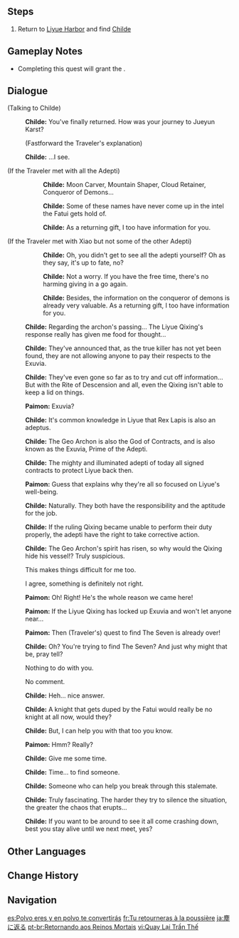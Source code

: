 {{Quest Infobox
|id            = 01018
|image         = Archon Quest Dust to Dust.png
|type          = Archon
|chapter       = I
|actNum        = I
|act           = Of the Land Amidst Monoliths
|part          = 4
|startLocation = [[Liyue Harbor]], [[Liyue]]
|region        = Liyue
|area          = Sea of Clouds
|subarea       = Liyue Harbor
|prev          = Wangshu
|prev2         = Moulder of Mountains
|prev3         = Custodian of Clouds
|next          = An Organization Known as Wangsheng
|rewards       = Adventure EXP*300;Primogem*30;Mora*9,300;Adventurer's Experience*4;Mystic Enhancement Ore*2
|characters    = Paimon; Tartaglia; Traveler
|voiced        = yes
}}
{{TeyvatQuest|1|1|part=4}}

==Steps==
#Return to [[Liyue Harbor]] and find [[Childe]]

==Gameplay Notes==
* Completing this quest will grant the {{Achievement|Of the Land Amidst Monoliths (Achievement)}}.

==Dialogue==
{{Quest Description|Having sought out the adepti and completed the task [[Moon Carver]] entrusted to you, you return again to [[Liyue Harbor]] to look for Childe. He tells you that the [[Liyue Qixing]]'s response to the archon's passing has given him some food for thought...}}
{{Dialogue Start}}
;(Talking to Childe)
:{{A|vo lyaq003 19 tartaglia 01.ogg}} '''Childe:''' You've finally returned. How was your journey to Jueyun Karst?
:;(Fastforward the Traveler's explanation)
:{{A|vo lyaq003 19 tartaglia 02.ogg}} '''Childe:''' ...I see.
;(If the Traveler met with all the Adepti)
::{{A|vo lyaq003 19 tartaglia 03a 1.ogg}} '''Childe:''' Moon Carver, Mountain Shaper, Cloud Retainer, Conqueror of Demons...
::{{A|vo lyaq003 19 tartaglia 03a 2.ogg}} '''Childe:''' Some of these names have never come up in the intel the Fatui gets hold of.
::{{A|vo lyaq003 19 tartaglia 03a 3.ogg}} '''Childe:''' As a returning gift, I too have information for you.
;(If the Traveler met with Xiao but not some of the other Adepti) <!-- In the "Wangshu" quest, Xiao says he will seek out the other adepti. Wasn't able to try it out, but perhaps something changes if you do that quest first. -->
::{{A|vo lyaq003 19 tartaglia 03b 1.ogg}} '''Childe:''' Oh, you didn't get to see all the adepti yourself? Oh as they say, it's up to fate, no?
::{{A|vo lyaq003 19 tartaglia 03b 2.ogg}} '''Childe:''' Not a worry. If you have the free time, there's no harming giving in a go again.
::{{A|vo lyaq003 19 tartaglia 03b 3.ogg}} '''Childe:''' Besides, the information on the conqueror of demons is already very valuable. As a returning gift, I too have information for you.
:{{A|vo lyaq003 19 tartaglia 04.ogg}} '''Childe:''' Regarding the archon's passing... The Liyue Qixing's response really has given me food for thought...
:{{A|vo lyaq003 19 tartaglia 05.ogg}} '''Childe:''' They've announced that, as the true killer has not yet been found, they are not allowing anyone to pay their respects to the Exuvia.
:{{A|vo lyaq003 19 tartaglia 06.ogg}} '''Childe:''' They've even gone so far as to try and cut off information... But with the Rite of Descension and all, even the Qixing isn't able to keep a lid on things.
:{{A|vo lyaq003 19 paimon 01.ogg}} '''Paimon:''' Exuvia?
:{{A|vo lyaq003 19 tartaglia 07.ogg}} '''Childe:''' It's common knowledge in Liyue that Rex Lapis is also an adeptus.
:{{A|vo lyaq003 19 tartaglia 08.ogg}} '''Childe:''' The Geo Archon is also the God of Contracts, and is also known as the Exuvia, Prime of the Adepti.
:{{A|vo lyaq003 19 tartaglia 09.ogg}} '''Childe:''' The mighty and illuminated adepti of today all signed contracts to protect Liyue back then.
:{{A|vo lyaq003 19 paimon 02.ogg}} '''Paimon:''' Guess that explains why they're all so focused on Liyue's well-being.
:{{A|vo lyaq003 19 tartaglia 10.ogg}} '''Childe:''' Naturally. They both have the responsibility and the aptitude for the job.
:{{A|vo lyaq003 19 tartaglia 11.ogg}} '''Childe:''' If the ruling Qixing became unable to perform their duty properly, the adepti have the right to take corrective action.
:{{A|vo lyaq003 19 tartaglia 12.ogg}} '''Childe:''' The Geo Archon's spirit has risen, so why would the Qixing hide his vessel!? Truly suspicious.
:{{DIcon}} This makes things difficult for me too.
:{{DIcon}} I agree, something is definitely not right.
:{{A|vo lyaq003 19 paimon 03.ogg}} '''Paimon:''' Oh! Right! He's the whole reason we came here!
:{{A|vo lyaq003 19 paimon 04.ogg}} '''Paimon:''' If the Liyue Qixing has locked up Exuvia and won't let anyone near...
:{{A|vo lyaq003 19 paimon 05.ogg}} '''Paimon:''' Then (Traveler's) quest to find The Seven is already over!
:{{A|vo lyaq003 19 tartaglia 13.ogg}} '''Childe:''' Oh? You're trying to find The Seven? And just why might that be, pray tell?
:{{DIcon}} Nothing to do with you.
:{{DIcon}} No comment.
:{{A|vo lyaq003 19 tartaglia 14.ogg}} '''Childe:''' Heh... nice answer.
:{{A|vo lyaq003 19 tartaglia 15.ogg}} '''Childe:''' A knight that gets duped by the Fatui would really be no knight at all now, would they?
:{{A|vo lyaq003 19 tartaglia 16.ogg}} '''Childe:''' But, I can help you with that too you know.
:{{A|vo lyaq003 19 paimon 06.ogg}} '''Paimon:''' Hmm? Really?
:{{A|vo lyaq003 19 tartaglia 17.ogg}} '''Childe:''' Give me some time.
:{{A|vo lyaq003 19 tartaglia 18.ogg}} '''Childe:''' Time... to find someone.
:{{A|vo lyaq003 19 tartaglia 19.ogg}} '''Childe:''' Someone who can help you break through this stalemate.
:{{A|vo lyaq003 19 tartaglia 20.ogg}} '''Childe:''' Truly fascinating. The harder they try to silence the situation, the greater the chaos that erupts...
:{{A|vo lyaq003 19 tartaglia 21.ogg}} '''Childe:''' If you want to be around to see it all come crashing down, best you stay alive until we next meet, yes?
{{Dialogue End}}

==Other Languages==
{{Other Languages
|en      = Dust to Dust
|zhs     = 返尘
|zhs_rm  = Fǎn Chén
|zht     = 返塵
|zht_rm  = Fǎn Chén
|zh_tl   = Return to Dust
|ja      = 塵に返る
|ja_rm   = Chiri ni Kaeru
|ja_tl   = Returning to Dust
|ko      = 속세 복귀
|ko_tl   = Return to Mundane World
|es      = Polvo eres y en polvo te convertirás
|es_tl   = Dust You Are and Dust You Will Become
|fr      = Tu retourneras à la poussière
|fr_tl   = To Dust You Will Return
|ru      = Прах к праху
|ru_tl   = Dust to Dust
|th      = กลับสู่แดนมนุษย์
|th_rm   = Klap su Daen Manut
|th_tl   = Return to Human Land
|vi      = Quay Lại Trần Thế
|vi_tl   = 
|de      = Staub zu Staub
|de_tl   = Dust to Dust
|id      = Kembali Menjadi Debu
|id_tl   = Back to Dust
|pt      = Retornando aos Reinos Mortais
|pt_tl   = Returning to the Mortal Realms
|tr      = Topraktan Gelen Toprağa Döner
|tr_tl   = That Which Comes From Earth, Returns to Earth
|it      = Polvere alla polvere
|it_tl   = Dust to Dust
}}

==Change History==
{{Change History|1.0}}

==Navigation==
{{Archon Quest Navbox|chapter=Chapter I}}

[[es:Polvo eres y en polvo te convertirás]]
[[fr:Tu retourneras à la poussière]]
[[ja:塵に返る]]
[[pt-br:Retornando aos Reinos Mortais]]
[[vi:Quay Lại Trần Thế]]